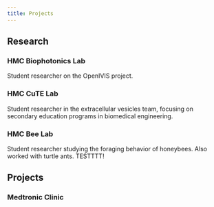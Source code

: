```yaml
---
title: Projects
---
```


## Research

### HMC Biophotonics Lab
Student researcher on the OpenIVIS project. 

### HMC CuTE Lab
Student researcher in the extracellular vesicles team, focusing on secondary education programs in biomedical engineering.

### HMC Bee Lab
Student researcher studying the foraging behavior of honeybees. Also worked with turtle ants. TESTTTT!

## Projects

###  Medtronic Clinic